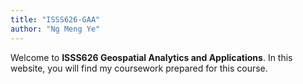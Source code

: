```yaml
---
title: "ISSS626-GAA"
author: "Ng Meng Ye"
---
```


Welcome to **ISSS626 Geospatial Analytics and Applications**. In this website, you will find my coursework prepared for this course.
